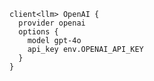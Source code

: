 ```baml title="baml_src/clients.baml"
client<llm> OpenAI {
  provider openai
  options {
    model gpt-4o
    api_key env.OPENAI_API_KEY
  }
}
```
